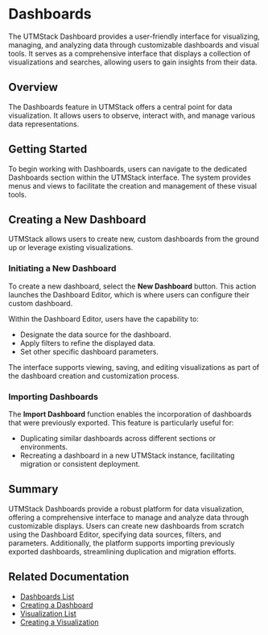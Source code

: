 # Dashboards

The UTMStack Dashboard provides a user-friendly interface for visualizing, managing, and analyzing data through customizable dashboards and visual tools. It serves as a comprehensive interface that displays a collection of visualizations and searches, allowing users to gain insights from their data.

## Overview

The Dashboards feature in UTMStack offers a central point for data visualization. It allows users to observe, interact with, and manage various data representations.

## Getting Started

To begin working with Dashboards, users can navigate to the dedicated Dashboards section within the UTMStack interface. The system provides menus and views to facilitate the creation and management of these visual tools.

## Creating a New Dashboard

UTMStack allows users to create new, custom dashboards from the ground up or leverage existing visualizations.

### Initiating a New Dashboard

To create a new dashboard, select the **New Dashboard** button. This action launches the Dashboard Editor, which is where users can configure their custom dashboard.

Within the Dashboard Editor, users have the capability to:
*   Designate the data source for the dashboard.
*   Apply filters to refine the displayed data.
*   Set other specific dashboard parameters.

The interface supports viewing, saving, and editing visualizations as part of the dashboard creation and customization process.

### Importing Dashboards

The **Import Dashboard** function enables the incorporation of dashboards that were previously exported. This feature is particularly useful for:
*   Duplicating similar dashboards across different sections or environments.
*   Recreating a dashboard in a new UTMStack instance, facilitating migration or consistent deployment.

## Summary

UTMStack Dashboards provide a robust platform for data visualization, offering a comprehensive interface to manage and analyze data through customizable displays. Users can create new dashboards from scratch using the Dashboard Editor, specifying data sources, filters, and parameters. Additionally, the platform supports importing previously exported dashboards, streamlining duplication and migration efforts.

## Related Documentation

*   [Dashboards List](/v10/dashboards/dashboard_list)
*   [Creating a Dashboard](/v10/dashboards/creatingdashboard)
*   [Visualization List](/v10/dashboards/visualizationlist)
*   [Creating a Visualization](/v10/dashboards/creatingvisualization)